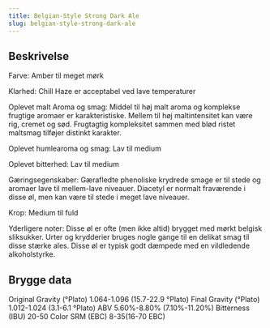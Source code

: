 ```yaml
---
title: Belgian-Style Strong Dark Ale
slug: belgian-style-strong-dark-ale
---
```


## Beskrivelse
Farve: Amber til meget mørk

Klarhed: Chill Haze er acceptabel ved lave temperaturer

Oplevet malt Aroma og smag: Middel til høj malt aroma og komplekse frugtige aromaer er karakteristiske. Mellem til høj maltintensitet kan være rig, cremet og sød. Frugtagtig kompleksitet sammen med blød ristet maltsmag tilføjer distinkt karakter.

Oplevet humlearoma og smag: Lav til medium

Oplevet bitterhed: Lav til medium

Gæringsegenskaber: Gærafledte phenoliske krydrede smage er til stede og aromaer lave til mellem-lave niveauer. Diacetyl er normalt fraværende i disse øl, men kan være til stede i meget lave niveauer.

Krop: Medium til fuld

Yderligere noter: Disse øl er ofte (men ikke altid) brygget med mørkt belgisk sliksukker. Urter og krydderier bruges nogle gange til en delikat smag til disse stærke ales. Disse øl er typisk godt dæmpede med en vildledende alkoholstyrke.



## Brygge data
Original Gravity (°Plato) 1.064-1.096 (15.7-22.9 °Plato)
Final Gravity  (°Plato) 1.012-1.024 (3.1-6.1 °Plato)
ABV 5.60%-8.80% (7.10%-11.20%)
Bitterness (IBU) 20-50
Color SRM (EBC) 8-35(16-70 EBC)					

